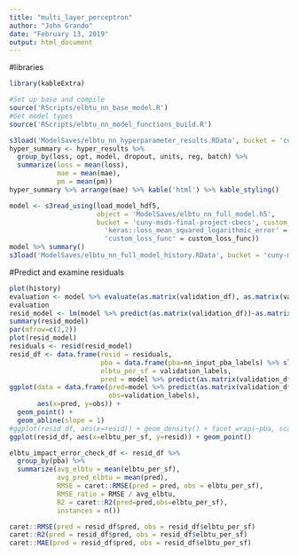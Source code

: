 ```yaml
---
title: "multi_layer_perceptron"
author: "John Grando"
date: "February 13, 2019"
output: html_document
---
```


#libraries
```r
library(kableExtra)
```

```r
#Set up base and compile
source('RScripts/elbtu_nn_base_model.R')
#Get model types
source('RScripts/elbtu_nn_model_functions_build.R')
```

```r
s3load('ModelSaves/elbtu_nn_hyperparameter_results.RData', bucket = 'cuny-msds-final-project')
hyper_summary <- hyper_results %>% 
  group_by(loss, opt, model, dropout, units, reg, batch) %>% 
  summarize(loss = mean(loss), 
            mae = mean(mae), 
            pm = mean(pm))
hyper_summary %>% arrange(mae) %>% kable('html') %>% kable_styling()
```

```r
model <- s3read_using(load_model_hdf5, 
                      object = 'ModelSaves/elbtu_nn_full_model.h5', 
                      bucket = 'cuny-msds-final-project-cbecs', custom_objects = list(
                        'keras::loss_mean_squared_logarithmic_error' = keras::loss_mean_squared_logarithmic_error,
                        'custom_loss_func' = custom_loss_func))
model %>% summary()
s3load('ModelSaves/elbtu_nn_full_model_history.RData', bucket = 'cuny-msds-final-project-cbecs')
```

#Predict and examine residuals
```r
plot(history)
evaluation <- model %>% evaluate(as.matrix(validation_df), as.matrix(validation_labels), verbose=2)
evaluation
resid_model <- lm(model %>% predict(as.matrix(validation_df))~as.matrix(validation_labels))
summary(resid_model)
par(mfrow=c(2,2))
plot(resid_model)
residuals <- resid(resid_model)
resid_df <- data.frame(resid = residuals, 
                       pba = data.frame(pba=nn_input_pba_labels) %>% slice(-train_test_list),
                       elbtu_per_sf = validation_labels,
                       pred = model %>% predict(as.matrix(validation_df)))
ggplot(data = data.frame(pred=model %>% predict(as.matrix(validation_df)),
                         obs=validation_labels),
       aes(x=pred, y=obs)) + 
  geom_point() + 
  geom_abline(slope = 1)
#ggplot(resid_df, aes(x=resid)) + geom_density() + facet_wrap(~pba, scales = 'free')
ggplot(resid_df, aes(x=elbtu_per_sf, y=resid)) + geom_point()

elbtu_impact_error_check_df <- resid_df %>% 
  group_by(pba) %>% 
  summarize(avg_elbtu = mean(elbtu_per_sf),
            avg_pred_elbtu = mean(pred),
            RMSE = caret::RMSE(pred = pred, obs = elbtu_per_sf),
            RMSE_ratio = RMSE / avg_elbtu,
            R2 = caret::R2(pred=pred,obs=elbtu_per_sf),
            instances = n())

caret::RMSE(pred = resid_df$pred, obs = resid_df$elbtu_per_sf)
caret::R2(pred = resid_df$pred, obs = resid_df$elbtu_per_sf)
caret::MAE(pred = resid_df$pred, obs = resid_df$elbtu_per_sf)
```

